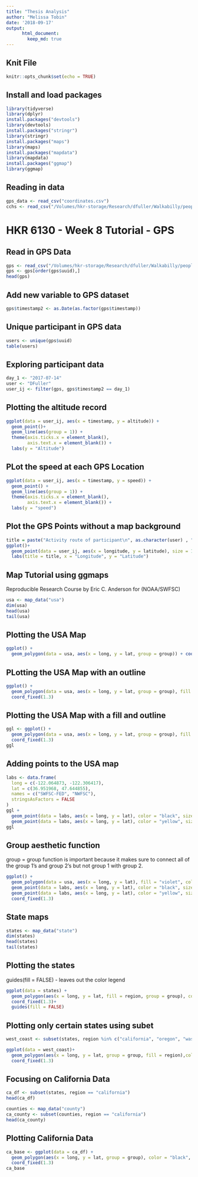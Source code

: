 ```yaml
---
title: "Thesis Analysis"
author: "Melissa Tobin"
date: '2018-09-17'
output:
      html_document:
        keep_md: true
---
```

## Knit File

```r
knitr::opts_chunk$set(echo = TRUE)
```

## Install and load packages

```r
library(tidyverse)
library(dplyr)
install.packages("devtools")
library(devtools)
install.packages("stringr")
library(stringr)
install.packages("maps")
library(maps)
install.packages("mapdata")
library(mapdata)
install.packages("ggmap")
library(ggmap)
```

## Reading in data

```r
gps_data <- read_csv("coordinates.csv")
cchs <- read_csv("/Volumes/hkr-storage/Research/dfuller/Walkabilly/people/Melissa Tobin/HKR6130_MUN-master/cchs.csv")
```

# HKR 6130 - Week 8 Tutorial - GPS
## Read in GPS Data

```r
gps <- read_csv("/Volumes/hkr-storage/Research/dfuller/Walkabilly/people/Melissa Tobin/HKR6130_MUN-master/gps_user1.csv")
gps <- gps[order(gps$uuid),]
head(gps)
```

## Add new variable to GPS dataset

```r
gps$timestamp2 <- as.Date(as.factor(gps$timestamp))
```

## Unique participant in GPS data

```r
users <- unique(gps$uuid)
table(users)
```

## Exploring participant data

```r
day_1 <- "2017-07-14"
user <- "DFuller"
user_ij <- filter(gps, gps$timestamp2 == day_1)
```

## Plotting the altitude record

```r
ggplot(data = user_ij, aes(x = timestamp, y = altitude)) +
  geom_point()+
  geom_line(aes(group = 1)) +
  theme(axis.ticks.x = element_blank(), 
        axis.text.x = element_blank()) +
  labs(y = "Altitude")
```

## PLot the speed at each GPS Location 

```r
ggplot(data = user_ij, aes(x = timestamp, y = speed)) +
  geom_point() +
  geom_line(aes(group = 1)) +
  theme(axis.ticks.x = element_blank(), 
        axis.text.x = element_blank()) +
  labs(y = "speed")
```

## Plot the GPS Points without a map background

```r
title = paste("Activity route of participant\n", as.character(user) , "\n", "on day", day_1, sep = " ")
ggplot()+
  geom_point(data = user_ij, aes(x = longitude, y = latitude), size = 1.5, color = "red") +
  labs(title = title, x = "Longitude", y = "Latitude")
```

## Map Tutorial using ggmaps
Reproducible Research Course by Eric C. Anderson for (NOAA/SWFSC)

```r
usa <- map_data("usa")
dim(usa)
head(usa)
tail(usa)
```

## Plotting the USA Map

```r
ggplot() +
  geom_polygon(data = usa, aes(x = long, y = lat, group = group)) + coord_fixed(1.3)
```

## PLotting the USA Map with an outline 

```r
ggplot() +
  geom_polygon(data = usa, aes(x = long, y = lat, group = group), fill = NA, color = "blue") +
  coord_fixed(1.3)
```

## Plotting the USA Map with a fill and outline

```r
ggl <- ggplot() +
  geom_polygon(data = usa, aes(x = long, y = lat, group = group), fill = "violet", color = "blue") +
  coord_fixed(1.3)
ggl
```

## Adding points to the USA map 

```r
labs <- data.frame(
  long = c(-122.064873, -122.306417),
  lat = c(36.951968, 47.644855),
  names = c("SWFSC-FED", "NWFSC"), 
  stringsAsFactors = FALSE
)
ggl +
  geom_point(data = labs, aes(x = long, y = lat), color = "black", size = 5) +
  geom_point(data = labs, aes(x = long, y = lat), color = "yellow", size = 4)
ggl
```

## Group aesthetic function 
group = group function is important because it makes sure to connect all of the group 1's and group 2's but not group 1 with group 2. 
```r
ggplot() +
  geom_polygon(data = usa, aes(x = long, y = lat), fill = "violet", color = "blue") +
  geom_point(data = labs, aes(x = long, y = lat), color = "black", size = 5) +
  geom_point(data = labs, aes(x = long, y = lat), color = "yellow", size = 4) +
  coord_fixed(1.3)
```

## State maps

```r
states <- map_data("state")
dim(states)
head(states)
tail(states)

```

## Plotting the states
guides(fill = FALSE) - leaves out the color legend
```r
ggplot(data = states) +
  geom_polygon(aes(x = long, y = lat, fill = region, group = group), color = "white")+
  coord_fixed(1.3)+
  guides(fill = FALSE)
```

## Plotting only certain states using subet

```r
west_coast <- subset(states, region %in% c("california", "oregon", "washington"))

ggplot(data = west_coast)+
  geom_polygon(aes(x = long, y = lat, group = group, fill = region),color = "black") +
  coord_fixed(1.3)

```

## Focusing on California Data

```r
ca_df <- subset(states, region == "california")
head(ca_df)

counties <- map_data("county")
ca_county <- subset(counties, region == "california")
head(ca_county)
```

## Plotting California Data

```r
ca_base <- ggplot(data = ca_df) +
  geom_polygon(aes(x = long, y = lat, group = group), color = "black", fill = "grey")+
  coord_fixed(1.3) 
ca_base
```

